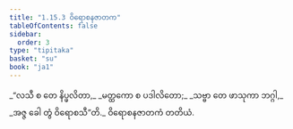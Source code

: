 ```yaml
---
title: "1.15.3 ဝိရောစနဇာတက"
tableOfContents: false
sidebar:
  order: 3
type: "tipitaka"
basket: "su"
book: "ja1"
---
```



<DynamicBreadcrumb />

<Division number="143" book="ja1" e="ch" v="22" p="33">

<Paragraph number="317" type="verses" book="ja1">
_“လသီ စ တေ နိပ္ဖလိတာ,_  
_မတ္ထကော စ ပဒါလိတော;_  
_သဗ္ဗာ တေ ဖာသုကာ ဘဂ္ဂါ,_  
_အဇ္ဇ ခေါ တွံ ဝိရောစသီ”တိ._  


</Paragraph>
</Division>

<Paragraph number="318" type="center" book="ja1">
ဝိရောစနဇာတကံ တတိယံ.
</Paragraph>